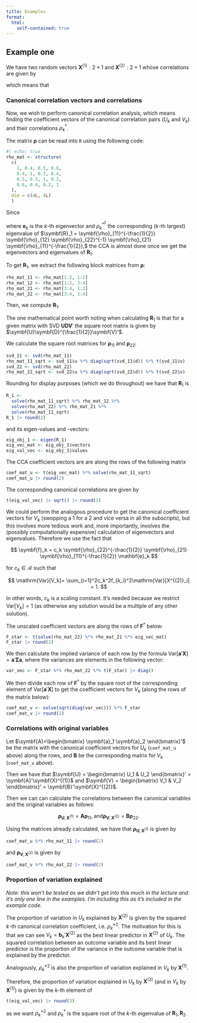 ```yaml
---
title: Examples
format:
  html: 
    self-contained: true
---
```


## Example one

We have two random vectors $\symbf{X}^{(1)}:2\times 1$ and $\symbf{X}^{(2)}:2\times 1$ whose correlations are given by

\begin{align*}
\mathrm{\rho} &= \mathrm{Corr}[\symbf{X}] \\
&= 
\mathrm{Corr} \begin{bmatrix}
  \begin{pmatrix}
    \symbf{X}^{(1)} \\
    \symbf{X}^{(2)}
  \end{pmatrix}
\end{bmatrix} \\
&=
\begin{bmatrix}
  \mathrm{Corr}[\symbf{X}^{(1)}] &
    \mathrm{Corr}[\symbf{X}^{(1)}, \symbf{X}^{(2)}] \\
  \mathrm{Corr}[\symbf{X}^{(2)}, \symbf{X}^{(1)}] &
    \mathrm{Corr}[\symbf{X}^{(2)}] \\
\end{bmatrix} \\
  &=
  \begin{bmatrix}
     \symbf{\rho}_{11} & \symbf{\rho}_{21} \\
     \symbf{\rho}_{21} & \symbf{\rho}_{22} \\
  \end{bmatrix} \\
  &=
  \begin{bmatrix}
     1 & 0.4 &  0.5 & 0.6 \\
      0.4 & 1 & 0.3 & 0.4 \\
      0.5 & 0.3 & 1 & 0.2 \\
      0.6 & 0.4 & 0.2 & 1 \\
  \end{bmatrix},
\end{align*}

which means that 

\begin{align*}
  \symbf{\rho}_{11} &= 
  \begin{bmatrix}
     1 & 0.4 \\
      0.4 & 1 \\
  \end{bmatrix}, \\
  \symbf{\rho}_{12} &=
  \begin{bmatrix}
     0.5 & 0.6 \\
      0.3 & 0.4 \\
  \end{bmatrix}, \\
  \symbf{\rho}_{21} &=
  \begin{bmatrix}
     0.5 & 0.3 \\
      0.6 & 0.4 \\
  \end{bmatrix}, \; \mathrm{and} \\
  \symbf{\rho}_{22} &=
  \begin{bmatrix}
     1 & 0.2 \\
      0.2 & 1 \\
  \end{bmatrix}.
\end{align*}

### Canonical correlation vectors and correlations

Now, we wish to perform canonical correlation analysis, which means finding the coefficient vectors of the canonical correlation pairs ($U_k$ and $V_k$) and their correlations $\rho^{\ast}_k$.

The matrix $\symbf{\rho}$ can be read into `R` using the following code:

```r
#| echo: true
rho_mat <- structure(
  c(
    1, 0.4, 0.5, 0.6,
    0.4, 1, 0.3, 0.4,
    0.5, 0.3, 1, 0.2,
    0.6, 0.4, 0.2, 1
  ),
  dim = c(4L, 4L)
  )
```

Since

\begin{align*}
U_k &= \mathbf{e}_k'\symbf{\Sigma}_{11}^{-\frac{1}{2}} \mathbf{X}^{(1)}
\end{align*}

where $\mathbf{e}_k$ is the $k$-th eigenvector and $\rho_k^{\ast^2}$ the corresponding ($k$-th largest) eigenvalue of 
$\symbf{R}_1 = \symbf{\rho}_{11}^{-\frac{1}{2}} \symbf{\rho}_{12} \symbf{\rho}_{22}^{-1} \symbf{\rho}_{21} \symbf{\rho}_{11}^{-\frac{1}{2}},$ the CCA is almost done once we get the eigenvectors and eigenvalues of $\symbf{R}_1$.

To get $\symbf{R}_1$, we extract the following block matrices from $\symbf{\rho}$:
```r
rho_mat_11 <- rho_mat[1:2, 1:2]
rho_mat_12 <- rho_mat[1:2, 3:4]
rho_mat_21 <- rho_mat[3:4, 1:2]
rho_mat_22 <- rho_mat[3:4, 3:4]
```

Then, we compute $\symbf{R}_1$. 

The one mathematical point worth noting when calculating $\symbf{R}_1$ is that for a given matrix with SVD $\symbf{U}\symbf{D}\symbf{V}'$ the square root matrix is given by $\symbf{U}\symbf{D}^{\frac{1}{2}}\symbf{V}'$.

We calculate the square root matrices for $\symbf{\rho}_{11}$ and $\symbf{\rho}_{22}$:

```r
svd_11 <- svd(rho_mat_11)
rho_mat_11_sqrt <- svd_11$u %*% diag(sqrt(svd_11$d)) %*% t(svd_11$v)
svd_22 <- svd(rho_mat_22)
rho_mat_22_sqrt <- svd_22$u %*% diag(sqrt(svd_22$d)) %*% t(svd_22$v)
```

Rounding for display purposes (which we do throughout) we have that $\symbf{R}_1$ is

```r
R_1 <-
  solve(rho_mat_11_sqrt) %*% rho_mat_12 %*%
  solve(rho_mat_22) %*% rho_mat_21 %*%
  solve(rho_mat_11_sqrt)
R_1 |> round(2)
```

and its eigen-values and -vectors:

```r
eig_obj_1 <- eigen(R_1)
eig_vec_mat <- eig_obj_1$vectors
eig_val_vec <- eig_obj_1$values
```

The CCA coefficient vectors are are along the rows of the following matrix 

```r
coef_mat_u <- t(eig_vec_mat) %*% solve(rho_mat_11_sqrt)
coef_mat_u |> round(2)
```

The corresponding canonical correlations are given by

```r
t(eig_val_vec) |> sqrt() |> round(3)
```

We could perform the analogous procedure to get the canonical coefficient vectors for $V_k$ (swopping a $1$ for a $2$ and vice versa in all the subscripts), but this involves more tedious work and, more importantly, involves the (possibly computationally expensive) calculation of eigenvectors and eigenvalues.
Therefore we use the fact that 

$$
\symbf{f}_k = c_k \symbf{\rho}_{22}^{-\frac{1}{2}} \symbf{\rho}_{21} \symbf{\rho}_{11}^{-\frac{1}{2}} \mathbf{e}_k
$$

for $c_k \in \mathcal{R}$ such that

$$
\mathrm{Var}[V_k]=
\sum_{i=1}^2c_k^2f_{k_i}^2\mathrm{Var}[X^{(2)}_i] =
1.
$$

In other words, $c_k$ is a scaling constant.
It's needed because we restrict $\mathrm{Var}[V_k]=1$
(as otherwise any solution would be a multiple of any other solution).

The unscaled coefficient vectors are along the rows of $\symbf{F}^{\ast}$ below:

```r
F_star <- t(solve(rho_mat_22) %*% rho_mat_21 %*% eig_vec_mat)
F_star |> round(2)
```

We then calculate the implied variance of each row by the formula
$\mathrm{Var}[\symbf{a}'\symbf{X}]=\symbf{a}'\symbf{\Sigma}\symbf{a}$,
where the variances are elements in the following vector:

```r
var_vec <- F_star %*% rho_mat_22 %*% t(F_star) |> diag()
```

We then divide each row of $\symbf{F}^{\ast}$ by the square root of the corresponding element of $\mathrm{Var}[\symbf{a}'\symbf{X}]$ to get the coefficient vectors for $V_k$ (along the rows of the matrix below):

```r
coef_mat_v <- solve(sqrt(diag(var_vec))) %*% F_star
coef_mat_v |> round(2)
```

### Correlations with original variables

Let $\symbf{A}=\begin{bmatrix} \symbf{a}_1 \symbf{a}_2 \end{bmatrix}'$ be the matrix with the canonical coefficient vectors for $U_k$ (`coef_mat_u` above) along the rows, and $\symbf{B}$ be the corresponding matrix for $V_k$ (`coef_mat_v` above).

Then we have that $\symbf{U} = \begin{bmatrix} U_1 & U_2 \end{bmatrix}' = \symbf{A}'\symbf{X}^{(1)}$ and $\symbf{V} = \begin{bmatrix} V_1 & V_2 \end{bmatrix}' = \symbf{B}'\symbf{X}^{(2)}$.

Then we can can calculate the correlations between the canonical variables and the original variables as follows: 

$$
\symbf{\rho}_{\symbf{U},\symbf{X}^{(1)}} = \symbf{A}\symbf{\rho}_{11}, \; \mathrm{and}
\symbf{\rho}_{\symbf{V},\symbf{X}^{(2)}} = \symbf{B}\symbf{\rho}_{22}.
$$

Using the matrices already calculated, we have that $\symbf{\rho}_{\symbf{U},\symbf{X}^{(1)}}$ is given by

```r
coef_mat_u %*% rho_mat_11 |> round(2)
```

and $\symbf{\rho}_{\symbf{V},\symbf{X}^{(2)}}$ is given by

```r
coef_mat_v %*% rho_mat_22 |> round(2)
```

### Proportion of variation explained

*Note: this won't be tested as we didn't get into this much in the lecture and it's only one line in the examples. I'm including this as it's included in the example code.*

The proportion of variation in $U_k$ explained by $\symbf{X}^{(2)}$
is given by the squared $k$-th canonical correlation coefficient, i.e. $\rho^{\ast 2}_k$.
The motivation for this is that we can see $V_k=\symbf{b}_k'\symbf{X}^{(2)}$
as the best linear predictor in $\symbf{X}^{(2)}$ of $U_k$.
The squared correlation between an outcome variable and its
best linear predictor is the proportion of the variance in
the outcome variable that is explained by the predictor.

Analogously, $\rho^{\ast 2}_k$ is also the proportion
of variation explained in $V_k$ by $\symbf{X}^{(1)}$.

Therefore, the proportion of variation explained in
$U_k$ by $\symbf{X}^{(2)}$ (and in $V_k$ by $\symbf{X}^{(1)}$)
is given by the $k$-th element of 


```r
t(eig_val_vec) |> round(3)
```

as we want $\rho^{\ast 2}_k$ and $\rho^{\ast}_k$ is the square root of the $k$-th
eigenvalue of $\symbf{R}_1,\symbf{R}_2$.





